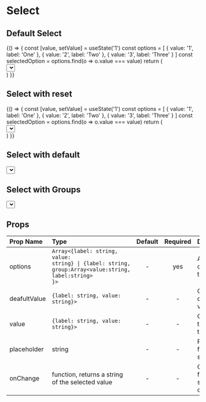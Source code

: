 
<Meta title='MDX|Select' component={Select} />

# Select

## Default Select

<Story name='Select'>
    {() => {
        const [value, setValue] = useState('1')
        const options = [
            { value: '1', label: 'One' },
            { value: '2', label: 'Two' },
            { value: '3', label: 'Three' }
        ]
        const selectedOption = options.find(o => o.value === value)
        return (
            <div className='component-box'>
                <Select
                    value={selectedOption}
                    onChange={(val) => setValue(val)}
                    options={options}
                />
            </div>
        )
    }}
</Story>

## Select with reset

<Story name='Select with reset'>
    {() => {
        const [value, setValue] = useState('1')
        const options = [
            { value: '1', label: 'One' },
            { value: '2', label: 'Two' },
            { value: '3', label: 'Three' }
        ]
        const selectedOption = options.find(o => o.value === value)
        return (
            <div className='component-box'>
                <Select
                    value={selectedOption}
                    onChange={(val) => setValue(val)}
                    options={options}
                    onReset={() => setValue('')}
                />
            </div>
        )
    }}
</Story>

## Select with default

<Story name='Select with default'>
  <div className='component-box'>
    <Select
      defaultValue={{ value: '3', label: 'Three' }}
      options={[
        { value: '1', label: 'One' },
        { value: '2', label: 'Two' },
        { value: '3', label: 'Three' }
      ]}
    />
  </div>
</Story>

## Select with Groups

<Story name='Select with groups'>
  <div className='component-box'>
    <Select
      placeholder='Select an option'
      options={[
        {
          label: 'Group 1',
          group: [
            { label: 'Item 1', value: '1' },
            { label: 'Item 2', value: '2' }
          ]
        },
        {
          label: 'Group 2',
          group: [
            { label: 'Item 3', value: '3' },
            { label: 'Item 4', value: '4' }
          ]
        },
        {
          label: 'Group 3',
          group: [
            { label: 'Item 5', value: '5' },
            { label: 'Item 6', value: '6' }
          ]
        }
      ]}
    />
  </div>
</Story>

<div className="props-table">

## Props

| Prop Name    | Type                                             |                              Default                               | Required | Description                             |
| :----------- | :----------------------------------------------- | :----------------------------------------------------------------: | :------: | :-------------------------------------- |
| options      | <code>Array<{label: string, value: string} \| {label: string, group:Array<value:string, label:string> }></code> |    -     | yes                                     | Array of options for the select |
| deafultValue | <code>{label: string, value: string}></code>     |                                 -                                  |    -     | Object for a default value              |
| value        | <code>{label: string, value: string}></code>     |                                 -                                  |    -     | Object for the value of the select      |
| placeholder  | string                                           |                                 -                                  |    -     | Placeholder for the select              |
| onChange     | function, returns a string of the selected value |                                 -                                  |    -     | Callback for when an select has changed |

</div>
